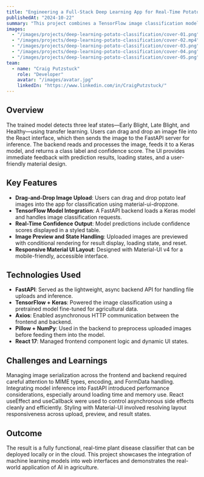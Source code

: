 ---
title: "Engineering a Full-Stack Deep Learning App for Real-Time Potato Leaf Disease Classification"
publishedAt: "2024-10-22"
summary: "This project combines a TensorFlow image classification model with a React front end and FastAPI backend to identify diseases in potato plant leaves from uploaded images. It features real-time predictions, confidence scoring, image previewing, and a responsive UI—designed for use in agricultural diagnostics or academic demonstrations."
images:
  - "/images/projects/deep-learning-potato-classification/cover-01.png"
  - "/images/projects/deep-learning-potato-classification/cover-02.mp4"
  - "/images/projects/deep-learning-potato-classification/cover-03.png"
  - "/images/projects/deep-learning-potato-classification/cover-04.png"
  - "/images/projects/deep-learning-potato-classification/cover-05.png"
team:
  - name: "Craig Putzstuck"
    role: "Developer"
    avatar: "/images/avatar.jpg"
    linkedIn: "https://www.linkedin.com/in/CraigPutzstuck/"
---

## Overview

The trained model detects three leaf states—Early Blight, Late Blight, and Healthy—using transfer learning. Users can drag and drop an image file into the React interface, which then sends the image to the FastAPI server for inference. The backend reads and processes the image, feeds it to a Keras model, and returns a class label and confidence score. The UI provides immediate feedback with prediction results, loading states, and a user-friendly material design.

## Key Features

- **Drag-and-Drop Image Upload**: Users can drag and drop potato leaf images into the app for classification using material-ui-dropzone.
- **TensorFlow Model Integration**: A FastAPI backend loads a Keras model and handles image classification requests.
- **Real-Time Confidence Output**: Model predictions include confidence scores displayed in a styled table.
- **Image Preview and State Handling**: Uploaded images are previewed with conditional rendering for result display, loading state, and reset.
- **Responsive Material UI Layout**: Designed with Material-UI v4 for a mobile-friendly, accessible interface.

## Technologies Used

- **FastAPI**: Served as the lightweight, async backend API for handling file uploads and inference.
- **TensorFlow + Keras**: Powered the image classification using a pretrained model fine-tuned for agricultural data.
- **Axios**: Enabled asynchronous HTTP communication between the frontend and backend.
- **Pillow + NumPy**: Used in the backend to preprocess uploaded images before feeding them into the model.
- **React 17**: Managed frontend component logic and dynamic UI states.

## Challenges and Learnings

Managing image serialization across the frontend and backend required careful attention to MIME types, encoding, and FormData handling. Integrating model inference into FastAPI introduced performance considerations, especially around loading time and memory use. React useEffect and useCallback were used to control asynchronous side effects cleanly and efficiently. Styling with Material-UI involved resolving layout responsiveness across upload, preview, and result states.

## Outcome

The result is a fully functional, real-time plant disease classifier that can be deployed locally or in the cloud. This project showcases the integration of machine learning models into web interfaces and demonstrates the real-world application of AI in agriculture.